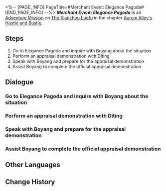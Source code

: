 <%-- [PAGE_INFO]
PageTitle=#Merchant Event: Elegance Pagoda#
[END_PAGE_INFO] --%>
{{Stub|Dialogue.}}
{{Mission Infobox
|id            = 8003250
|title         = 
|image         = <!--Mission Merchant Event Elegance Pagoda.png-->
|type          = Adventure
|event_name    = 
|chapter       = Aurum Alley's Hustle and Bustle
|requirements  = 
|summary       = In order to revitalize Aurum Alley, the merchant guild aims to fully utilize the docks' logistics capacity and establish close collaborations with the stores in the alley.<br />The guild has sent you to persuade Elegance Pagoda to establish a partnership with the guild. However, its proprietor Boyang has encountered some troubles at the moment...
|characters    = Trailblazer
|startLocation = [[The Xianzhou Luofu]] - [[Exalting Sanctum]]
|world         = The Xianzhou Luofu
|area          = Exalting Sanctum
|prev          = 
|next          = ???
|rewards       = Lost Crystal*2; Credit*20,000
}}
'''''Merchant Event: Elegance Pagoda''''' is an [[Adventure Mission]] on [[The Xianzhou Luofu]] in the chapter [[Aurum Alley's Hustle and Bustle]].

==Steps==
# Go to Elegance Pagoda and inquire with Boyang about the situation
# Perform an appraisal demonstration with Diting
# Speak with Boyang and prepare for the appraisal demonstration
# Assist Boyang to complete the official appraisal demonstration

<!--
==Gameplay Notes==

--><!--
==Trial Character==

-->
==Dialogue==
{{Stub Dialogue}}
===Go to Elegance Pagoda and inquire with Boyang about the situation===
{{Mission Description|type=adventure|location=Exalting Sanctum|In order to revitalize Aurum Alley, the merchant guild aims to fully utilize the docks' logistics capacity and establish close collaborations with the stores in the alley.<br />The guild has sent you to persuade Elegance Pagoda to establish a partnership with the guild. However, its proprietor Boyang has encountered some troubles at the moment...}}
{{Dialogue Start}}
:{{tx}}
{{Dialogue End}}

===Perform an appraisal demonstration with Diting===
{{Dialogue Start}}
:{{tx}}
{{Dialogue End}}

===Speak with Boyang and prepare for the appraisal demonstration===
{{Dialogue Start}}
:{{tx}}
{{Dialogue End}}

===Assist Boyang to complete the official appraisal demonstration===
{{Dialogue Start}}
:{{tx}}
{{Dialogue End}}

==Other Languages==
{{Other Languages
|en   = Merchant Event: Elegance Pagoda
|zhs  = 商铺事件•清玩斋
|zht  = 商鋪事件•清玩齋
|ja   = 店舗イベント・清玩斎
|ko   = 상점 사건•청완재
|es   = Evento de tienda: Pagoda de la Elegancia
|fr   = Événement de magasin&nbsp;: Pagode de l'élégance
|ru   = Событие магазина: «Пагода изысков»
|th   = อิเวนต์ร้านค้า: Elegance Pagoda
|vi   = Sự Kiện Cửa Tiệm - Văn Vật Tự
|de   = Händlerereignis: Elegante Pagode
|id   = Event Toko: Elegance Pagoda
|pt   = Evento de Comerciante: Pagode da Elegância
}}

==Change History==
{{Change History|1.3}}
